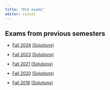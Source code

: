 ```yaml
---
title: "Old exams"
editor: visual
---
```



## Exams from previous semesters

-   [Fall 2024](old-exams/final2024.pdf) [(Solutions)](old-exams/solution2024.pdf)

-   [Fall 2023](old-exams/final2023.pdf) [(Solutions)](old-exams/solution2023.pdf)

-   [Fall 2021](old-exams/final2021.pdf) [(Solutions)](old-exams/solution2021.pdf)

-   [Fall 2020](old-exams/final2020.pdf) [(Solutions)](old-exams/solution2020.pdf)

-   [Fall 2019](old-exams/final2019.pdf) [(Solutions)](old-exams/solution2019.pdf)
